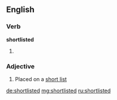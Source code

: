 ==English==

===Verb===
'''shortlisted'''

# {{en-past of|shortlist}}

===Adjective===
{{en-adj|-}}

# Placed on a [[short list]]

[[de:shortlisted]]
[[mg:shortlisted]]
[[ru:shortlisted]]